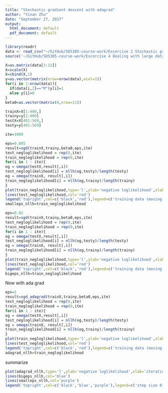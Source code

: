 ```yaml
---
title: "Stochastic gradient descent with adagrad"
author: "Yinan Zhu"
date: "September 27, 2017"
output:
  html_document: default
  pdf_document: default
---
```


```r
library(readr)
data <- read_csv("~/GitHub/SDS385-course-work/Excercise 2 Stochastic gradient descent/stochastic gradient descent/wdbc.csv",col_names = FALSE)
source('~/GitHub/SDS385-course-work/Excercise 4 Dealing with large data set/adagrad/gradient descent functions.R')
```
```r
X=as.matrix(data[3:12])
X=scale(X)
X=cbind(X,1)
y=as.vector(matrix(nrow=nrow(data),ncol=1))
for(i in 1:nrow(data)){
  if(data[i,2]=="M")y[i]=1
  else y[i]=0
}
beta0=as.vector(matrix(0,nrow=11))

trainX=X[1:400,]
trainy=y[1:400]
testX=X[401:569,]
testy=y[401:569]
```


```r
ite=1000
```

```r
eps=0.005
result=sgd(trainX,trainy,beta0,eps,ite)
test_negloglikelihood = rep(0,ite)
train_negloglikelihood = rep(0,ite)
for(i in 1 : ite){
og = omega(testX,result[,i])
test_negloglikelihood[i] = nllh(og,testy)/length(testy)
og = omega(trainX, result[,i])
train_negloglikelihood[i] = nllh(og,trainy)/length(trainy)
}
plot(train_negloglikelihood,type='l',ylab='negative loglikelihood',xlab='iteration',sub='gradient search step size 0.005')
lines(test_negloglikelihood,col='red')
legend('topright',col=c('black','red'),legend=c('training data (moving average)','test data'),lty=1)
smalleps_nllh=train_negloglikelihood
```

```r
eps=0.02
result=sgd(trainX,trainy,beta0,eps,ite)
test_negloglikelihood = rep(0,ite)
train_negloglikelihood = rep(0,ite)
for(i in 1 : ite){
og = omega(testX,result[,i])
test_negloglikelihood[i] = nllh(og,testy)/length(testy)
og = omega(trainX, result[,i])
train_negloglikelihood[i] = nllh(og,trainy)/length(trainy)
}
plot(train_negloglikelihood,type='l',ylab='negative loglikelihood',xlab='',sub='gradient search step size 0.02')
lines(test_negloglikelihood,col='red')
legend('topright',col=c('black','red'),legend=c('training data (moving average)','test data'),lty=1)
bigeps_nllh=train_negloglikelihood
```

Now with ada grad
```r
eps=1
result=sgd_adagrad(trainX,trainy,beta0,eps,ite)
test_negloglikelihood = rep(0,ite)
train_negloglikelihood = rep(0,ite)
for(i in 1 : ite){
og = omega(testX,result[,i])
test_negloglikelihood[i] = nllh(og,testy)/length(testy)
og = omega(trainX, result[,i])
train_negloglikelihood[i] = nllh(og,trainy)/length(trainy)
}
plot(train_negloglikelihood,type='l',ylab='negative loglikelihood',xlab='',sub='gradient search with ada_grad')
lines(test_negloglikelihood,col='red')
legend('topright',col=c('black','red'),legend=c('training data (moving average)','test data'),lty=1)
adagrad_nllh=train_negloglikelihood
```

summarize
```r
plot(adagrad_nllh,type='l',ylab='negative loglikelihood',xlab='iteration')
lines(bigeps_nllh,col='blue')
lines(smalleps_nllh,col='purple')
legend('topright',col=c('black','blue','purple'),legend=c('step size 0.005','step size 0.02','ada grad'),lty=1)
```



